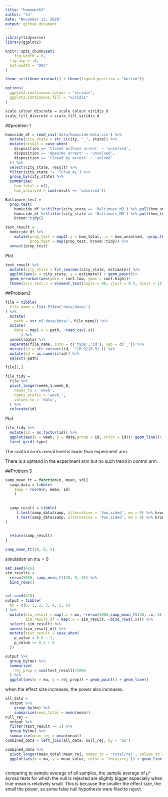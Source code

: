 ```yaml
---
title: "homework5"
author: "Yu"
date: "November 13, 2020"
output: github_document
---
```


```r
library(tidyverse)
library(ggplot2)

knitr::opts_chunk$set(
	fig.width = 6, 
  fig.asp = .6,
  out.width = "90%"
)

theme_set(theme_minimal() + theme(legend.position = "bottom"))

options(
  ggplot2.continuous.colour = "viridis",
  ggplot2.continuous.fill = "viridis"
)

scale_colour_discrete = scale_colour_viridis_d
scale_fill_discrete = scale_fill_viridis_d
```


##problem 1

```r
homicide_df = read_csv('data/homicide-data.csv') %>% 
  mutate(city_state = str_c(city, "_", state)) %>% 
  mutate(result = case_when(
    disposition == 'Closed without arrest' ~ 'unsolved',
    disposition == 'Open/No arrest' ~ 'unsolved',
    disposition == 'Closed by arrest' ~ 'solved'
  )) %>% 
  select(city_state, result) %>% 
  filter(city_state != 'Tulsa_AL') %>% 
  group_by(city_state) %>% 
  summarize(
    hom_total = n(),
    hom_unsolved = sum(result == 'unsolved')) 

```



```r
Baltimore_test = 
  prop.test(
    homicide_df %>%filter(city_state == 'Baltimore_MD') %>% pull(hom_unsolved),
    homicide_df %>%filter(city_state == 'Baltimore_MD') %>% pull(hom_total))%>% 
    broom::tidy()

test_result = 
  homicide_df %>% 
    mutate(prop_test = map2(.y = hom_total, .x = hom_unsolved, ~prop.test(x =.x, n = .y)),
           prop_test = map(prop_test, broom::tidy)) %>% 
  unnest(prop_test)

```


Plot

```r
test_result %>% 
  mutate(city_state = fct_reorder(city_state, estimate)) %>% 
  ggplot(aes(x = city_state, y = estimate)) + geom_point()+
  geom_errorbar(aes(ymin = conf.low, ymax = conf.high))+
  theme(axis.text.x = element_text(angle = 90, vjust = 0.5, hjust = 1))
```


##Problem2

```r
file = tibble(
  file_name = list.files('data/data/')
) %>% 
  mutate(
    path = str_c('data/data/'，file_name)) %>% 
  mutate(  
    data = map(.x = path, ~read_csv(.x)) 
       ) %>% 
  unnest(data) %>% 
  separate(file_name, into = c('type','id'), sep = c('_')) %>% 
  mutate(id = str_extract(id, '^[0-9][0-9]')) %>% 
  mutate(id = as.numeric(id)) %>% 
  select(-path)

file[1,]

file_tidy = 
  file %>% 
  pivot_longer(week_1:week_8,
    names_to = 'week',
    names_prefix = 'week_',
    values_to = 'data',
  ) %>% 
  relocate(id)
```

Plot

```r
file_tidy %>%
  mutate(id = as.factor(id)) %>% 
  ggplot(aes(x = week, y = data,group = id, color = id))+ geom_line()+
  facet_grid(~type)
```

The control arm's overal level is lower than experiment arm.

There is a uptrend in the experiment arm but no such trend in control arm.


##Problem 3


```r

samp_mean_tt = function(n, mean, sd){
  samp_data = tibble(
    samp = rnorm(n, mean, sd)
    )
 
  
  samp_result = tibble(
     t.test(samp_data$samp, alternative = 'two.sided', mu = 0) %>% broom::tidy() %>% select(estimate) %>% rename('mean' = estimate),
     t.test(samp_data$samp, alternative = 'two.sided', mu = 0) %>% broom::tidy() %>% select(p.value) %>% rename('p_value' = p.value)
)
  

  return(samp_result)
}

samp_mean_tt(30, 0, 5)
```

simulation on mu = 0
```r
set.seed(426)
sim_results = 
  rerun(5000, samp_mean_tt(30, 0, 5)) %>% 
  bind_rows()
  
```




```r
set.seed(426)
output = tibble(
  mu = c(0, 1, 2, 3, 4, 5, 6)
) %>% 
  mutate(sim_result = map(.x = mu, ~rerun(5000,samp_mean_tt(30, .x, 5))),
         sim_result_df = map(.x = sim_result, ~bind_rows(.x))) %>% 
  select(-sim_result) %>% 
  unnest(sim_result_df) %>% 
  mutate(test_result = case_when(
    p_value < 0.5 ~ 1,
    p_value >= 0.5 ~ 0
  )) 

```



```r
output %>% 
  group_by(mu) %>% 
  summarize(
    rej_prop = sum(test_result)/5000
  ) %>% 
  ggplot(aes(x = mu, y = rej_prop)) + geom_point() + geom_line()
```

when the effect size increases, the power also increases.

```r
all_data =
  output %>% 
    group_by(mu) %>% 
    summarise(mean_total = mean(mean))
null_rej = 
  output %>% 
  filter(test_result == 1) %>% 
  group_by(mu) %>% 
  summarise(mean_rej = mean(mean))
combined_data = left_join(all_data, null_rej, by = 'mu')

combined_data %>% 
  pivot_longer(mean_total:mean_rej, names_to = 'total/rej', values_to ='mean_value' ) %>% 
  ggplot(aes(x = mu, y = mean_value, color = `total/rej`)) + geom_line(size = .4, alpha = 0.5)
  

```

comparing to sample average of all samples, the sample average of μ^ across tests for which the null is rejected are slightly bigger especially when true mean is relatively small. This is because the smaller the effect size, the small the power, so some false null hypothesis were filed to reject.
